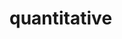 # quantitative


<ul className="grid grid-cols-1 md:grid-cols-2 lg:grid-cols-3 xl:grid-cols-4 gap-4 -ml-6">
<ReferenceCard
    title="Capm"
    description="Get Capital Asset Pricing Model"
    url="/platform/reference/quantitative/capm"
    chevron={false}
/>
<ReferenceCard
    title="Kurtosis"
    description="Get the Kurtosis"
    url="/platform/reference/quantitative/kurtosis"
    chevron={false}
/>
<ReferenceCard
    title="Normality"
    description="Get Normality Statistics"
    url="/platform/reference/quantitative/normality"
    chevron={false}
/>
<ReferenceCard
    title="Omega Ratio"
    description="Calculate the Omega Ratio"
    url="/platform/reference/quantitative/omega_ratio"
    chevron={false}
/>
<ReferenceCard
    title="Quantile"
    description="Get Quantile"
    url="/platform/reference/quantitative/quantile"
    chevron={false}
/>
<ReferenceCard
    title="Sharpe Ratio"
    description="Get Sharpe Ratio"
    url="/platform/reference/quantitative/sharpe_ratio"
    chevron={false}
/>
<ReferenceCard
    title="Skewness"
    description="Get Skewness"
    url="/platform/reference/quantitative/skewness"
    chevron={false}
/>
<ReferenceCard
    title="Sortino Ratio"
    description="Get Sortino Ratio"
    url="/platform/reference/quantitative/sortino_ratio"
    chevron={false}
/>
<ReferenceCard
    title="Summary"
    description="Get Summary Statistics"
    url="/platform/reference/quantitative/summary"
    chevron={false}
/>
<ReferenceCard
    title="Unitroot Test"
    description="Get Unit Root Test"
    url="/platform/reference/quantitative/unitroot_test"
    chevron={false}
/>
</ul>
